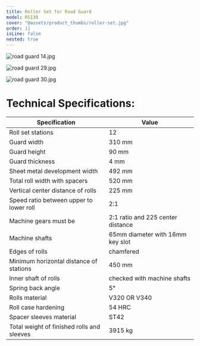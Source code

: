 ```yaml
---
title: Roller Set for Road Guard
model: RS138
cover: "@assets/product_thumbs/roller-set.jpg"
order: 11
isLine: false
nested: true
---
```



<ProductTabs />

<div class="mx-auto mt-8 flex w-full flex-wrap justify-center items-end gap-8">

![road guard 14.jpg](@assets/article_images/roller-set/road-guard-14.jpg)

![road guard 29.jpg](@assets/article_images/roller-set/road-guard-29.jpg)

![road guard 30.jpg](@assets/article_images/roller-set/road-guard-30.jpg)

</div>

# **Technical Specifications:**

| Specification                              | Value                             |
| ------------------------------------------ | --------------------------------- |
| Roll set stations                          | 12                                |
| Guard width                                | 310 mm                            |
| Guard height                               | 90 mm                             |
| Guard thickness                            | 4 mm                              |
| Sheet metal development width              | 492 mm                            |
| Total roll width with spacers              | 520 mm                            |
| Vertical center distance of rolls          | 225 mm                            |
| Speed ratio between upper to lower roll    | 2:1                               |
| Machine gears must be                      | 2:1 ratio and 225 center distance |
| Machine shafts                             | 65mm diameter with 16mm key slot  |
| Edges of rolls                             | chamfered                         |
| Minimum horizontal distance of stations    | 450 mm                            |
| Inner shaft of rolls                       | checked with machine shafts       |
| Spring back angle                          | 5°                                |
| Rolls material                             | V320 OR V340                      |
| Roll case hardening                        | 54 HRC                            |
| Spacer sleeves material                    | ST42                              |
| Total weight of finished rolls and sleeves | 3915 kg                           |
